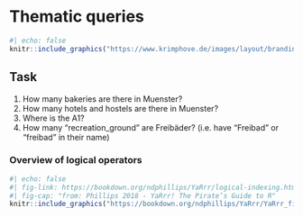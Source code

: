 # Thematic queries

```r
#| echo: false
knitr::include_graphics("https://www.krimphove.de/images/layout/branding.png")
```


::: {.callout-important}
## Task

1. How many bakeries are there in Muenster?
2. How many hotels and hostels are there in Muenster?
3. Where is the A1?
4. How many "recreation_ground" are Freibäder? (i.e. have "Freibad" or "freibad" in their name)

:::


### Overview of logical operators


```r
#| echo: false
#| fig-link: https://bookdown.org/ndphillips/YaRrr/logical-indexing.html
#| fig-cap: "from: Phillips 2018 - YaRrr! The Pirate’s Guide to R"
knitr::include_graphics("https://bookdown.org/ndphillips/YaRrr/YaRrr_files/figure-html/comparison-1.png")
```